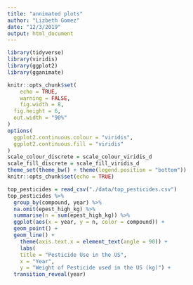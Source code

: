 ```yaml
---
title: "annimated plots"
author: "Lizbeth Gomez"
date: "12/3/2019"
output: html_document
---
```


```r
library(tidyverse)
library(viridis)
library(ggplot2)
library(gganimate)

knitr::opts_chunk$set(
	echo = TRUE,
	warning = FALSE,
	fig.width = 8, 
  fig.height = 6,
  out.width = "90%"
)
options(
  ggplot2.continuous.colour = "viridis",
  ggplot2.continuous.fill = "viridis"
)
scale_colour_discrete = scale_colour_viridis_d
scale_fill_discrete = scale_fill_viridis_d
theme_set(theme_bw() + theme(legend.position = "bottom"))
knitr::opts_chunk$set(echo = TRUE)
```


```r
top_pesticides = read_csv("./data/top_pesticides.csv")
top_pesticides %>%
  group_by(compound, year) %>%
  na.omit(epest_high_kg) %>%
  summarise(n = sum(epest_high_kg)) %>%
  ggplot(aes(x = year, y = n, color = compound)) + 
  geom_point() + 
  geom_line() +
    theme(axis.text.x = element_text(angle = 90)) +
    labs(
    title = "Pesticide Use in the US",
    x = "Year",
    y = "Weight of Pesticide used in the US (kg)") +
  transition_reveal(year)


```

```r

```

